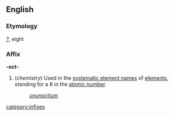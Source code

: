 ==English==
===Etymology===
{{Gr.}} ''[[?]]'', eight

===Affix===
'''-oct-'''

#(''chemistry'') Used in the [[systematic element name]]s of [[element]]s, standing for a 8 in the [[atomic number]].
#:''[[ununoctium]]''
[[category:infixes]]